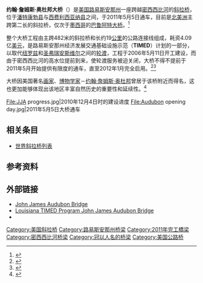 {{Infobox Bridge
|bridge_name   = 约翰·詹姆斯·奥杜邦大桥
|native_name      = John James Audubon Bridge
|native_name_lang = en
|image         = Audubon Bridge.jpg
|caption       = 
|official_name = 
|carries       = [[File:Louisiana_10.svg|30px]] [[10号路易斯安那州州道|10号路易斯安那州州道]]
|crosses       = [[密西西比河|密西西比河]]
|locale        = {{USA}}[[路易斯安那州|路易斯安那州]]<br>[[潘特康勃堂区_(路易斯安那州)|潘特康勃县]]－[[西费利西亚纳县_(路易斯安那州)|西费利西亚纳县]]
|maint         = 路易斯安那州运输发展部
|id            = 
|designer      = 
|design        = [[斜拉橋|斜拉橋]]
|material      =
|spans         =
|pierswater    = 
|mainspan      = {{convert|482|m|ft|0}}
|length        = {{convert|3927|m|ft|0}}
|width         = {{convert|23|m|ft|0}}
|height        = {{convert|152|m|ft|0}}
|load          = 
|clearance     = 
|below         = {{convert|40|m|ft|0}}
|traffic       = 
|begin         = 2006年5月11日
|complete      = 
|open          = 2011年5月5日
|heritage      =
|collapsed     =
|preceded      =
|followed      =
|closed        = 
|toll          = 
|map_cue       = 
|map_image     = 
|map_alt       =
|map_text      = 
|map_width     = 
|coordinates   = {{coord|30.719877|-91.352902|type:landmark_region:US|display=inline,title|name=约翰·詹姆斯·奥杜邦大桥}}
|lat           = 
|lon           = 
|extra={{Location map | USA Louisiana | label=约翰·詹姆斯·奥杜邦大桥 | lat=30.719877 | long=-91.352902 | position= | width= | float=center | caption=}}
}}

'''约翰·詹姆斯·奥杜邦大桥'''（{{lang-en|''John James Audubon Bridge''}}）是[[美国|美国]][[路易斯安那州|路易斯安那州]]一座跨越[[密西西比河|密西西比河]]的[[斜拉橋|斜拉桥]]，位于[[潘特康勃堂区_(路易斯安那州)|潘特康勃县]]与[[西费利西亚纳县_(路易斯安那州)|西费利西亚纳县]]之间，于2011年5月5日通车，目前是[[北美洲|北美洲]]主跨第二长的斜拉桥，仅次于[[墨西哥|墨西哥]]的[[巴鲁阿特大桥|巴鲁阿特大桥]]。<ref>{{cite web | url=http://baluartebridge.com/ | title=The Baluarte River Bridge | publisher=baluartebridge.com | date= | author= | language=en | deadurl=yes | archiveurl=https://web.archive.org/web/20130423112814/http://baluartebridge.com/ | archivedate=2013-04-23 }}</ref>

整个大桥工程由主跨482米的斜拉桥和长约19[[公里|公里]]的公路连接线组成，耗资4.09亿[[美元|美元]]，是路易斯安那州经济发展交通基础设施示范（'''TIMED'''）计划的一部分，以取代[[新路_(路易斯安那州)|纽罗兹]]和[[圣弗瑞安斯维尔_(路易斯安那州)|圣弗瑞安斯维尔]]之间的[[轮渡|轮渡]]，工程于2006年5月11日开工建设，而由于密西西比河的高水位提前到来，使轮渡服务被迫关闭，大桥不得不提前于2011年5月开始提供有限度的通车，直至2012年1月完全启用。<ref>{{cite web | url=http://www.flatironcorp.com/index.asp?w=pages&r=5&pid=26&project=8 | title=John James Audubon Bridge | publisher=Flatiron Construction Corp. | date= | author= | language=en | access-date=2013-05-02 | archive-date=2016-03-29 | archive-url=https://web.archive.org/web/20160329132506/http://flatironcorp.com/index.asp?w=pages&r=5&pid=26&project=8 | dead-url=no }}</ref><ref>{{cite web | url=http://www.pbworld.com/cn/capabilities_projects/project_portfolio.aspx?id=433 | title=约翰·詹姆斯·奥杜邦大桥 | publisher=Parsons Brinckerhoff | date= | author= | language= | access-date=2013-05-02 | archive-url=https://web.archive.org/web/20130623221819/http://www.pbworld.com/cn/capabilities_projects/project_portfolio.aspx?id=433 | archive-date=2013-06-23 | dead-url=yes }}</ref>

大桥因美国著名[[画家|画家]]、[[自然历史|博物学家]]－[[约翰·詹姆斯·奥杜邦|约翰·詹姆斯·奥杜邦]]曾居于该桥附近而得名，这也更加能够体现出该地区丰富自然历史的重要性和延续性。<ref>{{cite web | url=http://www.chinabridge.org.cn/thread-2653-1-1.html | title=密西西比河上的新干线 | publisher=桥梁网 | date=2012-03-22 | author=楼庄鸿 | language= | access-date=2013-05-02 | archive-url=https://web.archive.org/web/20160304124009/http://www.chinabridge.org.cn/thread-2653-1-1.html | archive-date=2016-03-04 | dead-url=yes }}</ref>

<gallery>
File:JJA progress.jpg|2010年12月4日时的建设进度
File:Audubon opening day.jpg|2011年5月5日大桥通车
</gallery>

==相关条目==
* [[世界斜拉桥列表|世界斜拉桥列表]]

==参考资料==
{{reflist}}

==外部链接==
* [http://www.audubonbridge.com/ John James Audubon Bridge] {{Wayback|url=http://www.audubonbridge.com/ |date=20081201191057 }} {{en}}
* [https://web.archive.org/web/20110621020326/http://www.timedla.com/bridge/audubon/overview/ Louisiana TIMED Program John James Audubon Bridge] {{en}}
* {{structurae|id=s0019968|name=约翰·詹姆斯·奥杜邦大桥}}

{{DEFAULTSORT:J}}
[[Category:美国斜拉桥|Category:美国斜拉桥]]
[[Category:路易斯安那州桥梁|Category:路易斯安那州桥梁]]
[[Category:2011年完工橋梁|Category:2011年完工橋梁]]
[[Category:密西西比河桥梁|Category:密西西比河桥梁]]
[[Category:冠以人名的桥梁|Category:冠以人名的桥梁]]
[[Category:美国公路桥|Category:美国公路桥]]